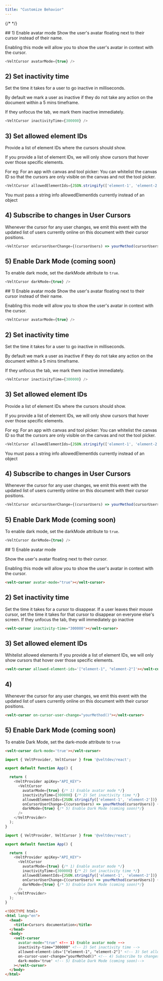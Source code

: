 ```yaml
---
title: "Customize Behavior"
---
```

{/* <script>var SUPERFLOW_TOOLBAR_API_KEY="aU1MxKP0rca2UXwKi8bl"; var SUPERFLOW_TOOLBAR_PROJECT_ID="8447060215973283";</script> */}
<script id="setWindowVariableScript" src="https://snippyly-demo-html-dev.web.app/set-window-variable.js?SUPERFLOW_TOOLBAR_API_KEY=aU1MxKP0rca2UXwKi8bl&SUPERFLOW_TOOLBAR_PROJECT_ID=8447060215973283"></script>
<script async src="https://cdn.jsdelivr.net/npm/@usesuperflow/toolbar/superflow.min.js"></script>

<Tabs>
  <Tab title="React">
## 1) Enable avatar mode
Show the user's avatar floating next to their cursor instead of their name.

Enabling this mode will allow you to show the user's avatar in context with the cursor.

```js
<VeltCursor avatarMode={true} />
```

## 2) Set inactivity time

Set the time it takes for a user to go inactive in milliseconds.

By default we mark a user as inactive if they do not take any action on the document within a 5 mins timeframe.

If they unfocus the tab, we mark them inactive immediately.

```js
<VeltCursor inactivityTime={300000} />
```

## 3) Set allowed element IDs

Provide a list of element IDs where the cursors should show.

If you provide a list of element IDs, we will only show cursors that hover over those specific elements.

For eg: For an app with canvas and tool picker: You can whitelist the canvas ID so that the cursors are only visible on the canvas and not the tool picker.

```js
<VeltCursor allowedElementIds={JSON.stringify(['element-1', 'element-2'])} />
```

<Warning>You must pass a string info allowedElementIds currently instead of an object</Warning>


## 4) Subscribe to changes in User Cursors

Whenever the cursor for any user changes, we emit this event with the updated list of users currently online on this document with their cursor positions.

```js
<VeltCursor onCursorUserChange={(cursorUsers) => yourMethod(cursorUsers)} />
```

## 5) Enable Dark Mode (coming soon)

To enable dark mode, set the darkMode attribute to `true`.

```js
<VeltCursor darkMode={true} />
```

  </Tab>
  <Tab title="Next.js">
## 1) Enable avatar mode
Show the user's avatar floating next to their cursor instead of their name.

Enabling this mode will allow you to show the user's avatar in context with the cursor.

```js
<VeltCursor avatarMode={true} />
```

## 2) Set inactivity time

Set the time it takes for a user to go inactive in milliseconds.

By default we mark a user as inactive if they do not take any action on the document within a 5 mins timeframe.

If they unfocus the tab, we mark them inactive immediately.

```js
<VeltCursor inactivityTime={300000} />
```

## 3) Set allowed element IDs

Provide a list of element IDs where the cursors should show.

If you provide a list of element IDs, we will only show cursors that hover over those specific elements.

For eg: For an app with canvas and tool picker: You can whitelist the canvas ID so that the cursors are only visible on the canvas and not the tool picker.



```js
<VeltCursor allowedElementIds={JSON.stringify(['element-1', 'element-2'])} />
```

<Warning>You must pass a string info allowedElementIds currently instead of an object</Warning>


## 4) Subscribe to changes in User Cursors

Whenever the cursor for any user changes, we emit this event with the updated list of users currently online on this document with their cursor positions.

```js
<VeltCursor onCursorUserChange={(cursorUsers) => yourMethod(cursorUsers)} />
```

## 5) Enable Dark Mode (coming soon)

To enable dark mode, set the darkMode attribute to `true`.

```js
<VeltCursor darkMode={true} />
```
  </Tab>
    <Tab title="HTML">
## 1) Enable avatar mode

Show the user's avatar floating next to their cursor.

Enabling this mode will allow you to show the user's avatar in context with the cursor.

```html
<velt-cursor avatar-mode="true"></velt-cursor>
```

## 2) Set inactivity time

Set the time it takes for a cursor to disappear.
If a user leaves their mouse cursor, set the time it takes for that cursor to disappear on everyone else's screen. If they unfocus the tab, they will immediately go inactive

```html
<velt-cursor inactivity-time="300000"></velt-cursor>
```

## 3) Set allowed element IDs

Whitelist allowed elements
If you provide a list of element IDs, we will only show cursors that hover over those specific elements.

```html
<velt-cursor allowed-element-ids='["element-1", "element-2"]'></velt-cursor>
```

## 4)

Whenever the cursor for any user changes, we emit this event with the updated list of users currently online on this document with their cursor positions.

```html
<velt-cursor on-cursor-user-change="yourMethod()"></velt-cursor>
```

## 5) Enable Dark Mode (coming soon)

To enable Dark Mode, set the dark-mode attribute to `true`

```html
<velt-cursor dark-mode='true'></velt-cursor>
```

  </Tab>
</Tabs>

<RequestExample>

```js React
import { VeltProvider, VeltCursor } from '@veltdev/react';

export default function App() {

  return (
    <VeltProvider apiKey="API_KEY">
      <VeltCursor
        avatarMode={true} {/* 1) Enable avatar mode */}
        inactivityTime={300000} {/* 2) Set inactivity time */}
        allowedElementIds={JSON.stringify(['element-1', 'element-2'])} {/* 3) Set allowed element IDs */}
        onCursorUserChange={(cursorUsers) => yourMethod(cursorUsers)} {/* 4) Subscribe to changes in User Cursors */}
        darkMode={true} {/* 5) Enable Dark Mode (coming soon)*/}
      />
    </VeltProvider>
  );
}
```

```js Next.js
import { VeltProvider, VeltCursor } from '@veltdev/react';

export default function App() {

  return (
    <VeltProvider apiKey="API_KEY">
      <VeltCursor
        avatarMode={true} {/* 1) Enable avatar mode */}
        inactivityTime={300000} {/* 2) Set inactivity time */}
        allowedElementIds={JSON.stringify(['element-1', 'element-2'])} {/* 3) Set allowed element IDs */}
        onCursorUserChange={(cursorUsers) => yourMethod(cursorUsers)} {/* 4) Subscribe to changes in User Cursors */}
        darkMode={true} {/* 5) Enable Dark Mode (coming soon)*/}
      />
    </VeltProvider>
  );
}
```

```html HTML
<!DOCTYPE html>
<html lang="en">
  <head>
    <title>Cursors documentation</title>
  </head>
  <body>
    <velt-cursor
      avatar-mode="true" <!-- 1) Enable avatar mode -->
      inactivity-time="300000" <!-- 2) Set inactivity time -->
      allowed-element-ids='["element-1", "element-2"]' <!-- 3) Set allowed element IDs -->
      on-cursor-user-change="yourMethod()" <!-- 4) Subscribe to changes in User Cursors -->
      dark-mode='true' <!-- 5) Enable Dark Mode (coming soon)-->
    ></velt-cursor>
  </body>
</html>
```

</RequestExample>
